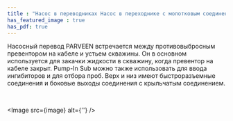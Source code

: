 ```yaml
---
title : "Насос в переводниках Насос в переходнике с молотковым соединением на боковом выходе"
has_featured_image : true
has_pdf: true
---
```


Насосный перевод PARVEEN встречается между противовыбросным превентором на кабеле и устьем скважины. Он в основном используется для закачки жидкости в скважину, когда превентор на кабеле закрыт. Pump-In Sub можно также использовать для ввода ингибиторов и для отбора проб. Верх и низ имеют быстроразъемные соединения и боковые выходы соединения с крыльчатым соединением.

<br />

<Image src={image} alt={''} />